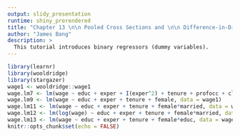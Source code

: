 ```yaml
---
output: slidy_presentation
runtime: shiny_prerendered
title: "Chapter 13 \n\n Pooled Cross Sections and \n\n Difference-in-Differences Estimation"
author: "James Bang"
description: >
  This tutorial introduces binary regressors (dummy variables).
---
```


```r
library(learnr)
library(wooldridge)
library(stargazer)
wage1 <- wooldridge::wage1
wage.lm7 <- lm(wage ~ educ + exper + I(exper^2) + tenure + profocc + clerocc + servocc, data = wage1)
wage.lm9 <- lm(wage ~ educ + exper + tenure + female, data = wage1)
wage.lm11 <- lm(wage ~ educ + exper + tenure + female*married, data = wage1)
wage.lm12 <- lm(log(wage) ~ educ + exper + tenure + female*married, data = wage1)
wage.lm13 <- lm(wage ~ educ + exper + tenure + female*educ, data = wage1)
knitr::opts_chunk$set(echo = FALSE)
```
